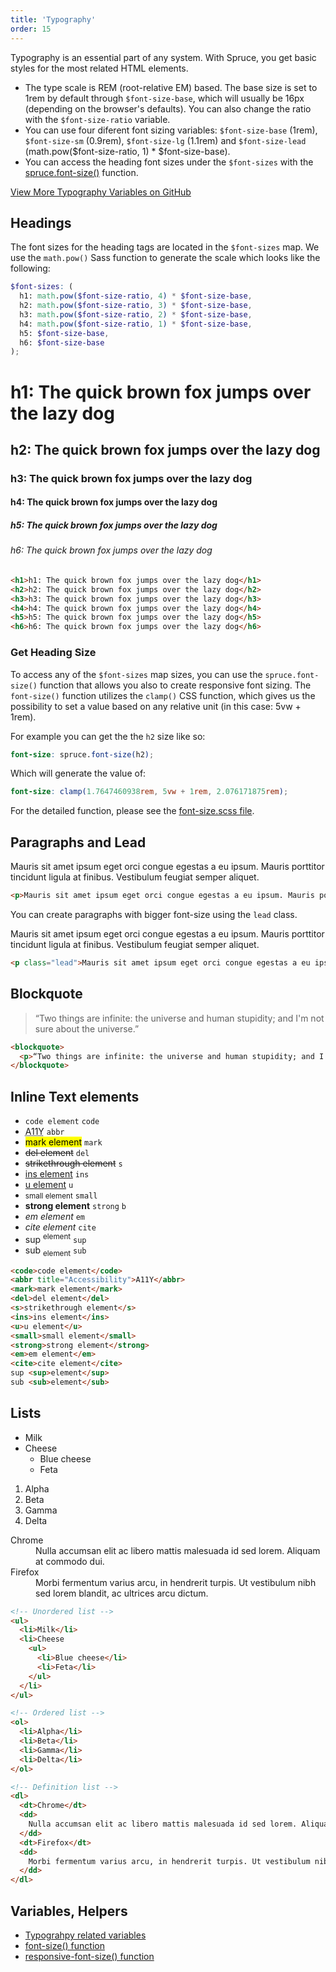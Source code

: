 ```yaml
---
title: 'Typography'
order: 15
---
```


<p class="lead">Typography is an essential part of any system. With Spruce, you get basic styles for the most related HTML elements.</p>

- The type scale is REM (root-relative EM) based. The base size is set to 1rem by default through `$font-size-base`, which will usually be 16px (depending on the browser's defaults). You can also change the ratio with the `$font-size-ratio` variable.
- You can use four diferent font sizing variables: `$font-size-base` (1rem), `$font-size-sm` (0.9rem), `$font-size-lg` (1.1rem) and `$font-size-lead` (math.pow($font-size-ratio, 1) * $font-size-base).
- You can access the heading font sizes under the `$font-sizes` with the [spruce.font-size()](/docs/sass/functions#font-size) function.

[View More Typography Variables on GitHub](https://github.com/conedevelopment/sprucecss/blob/main/scss/config/_typography.scss)

## Headings

The font sizes for the heading tags are located in the `$font-sizes` map. We use the `math.pow()` Sass function to generate the scale which looks like the following:

```scss
$font-sizes: (
  h1: math.pow($font-size-ratio, 4) * $font-size-base,
  h2: math.pow($font-size-ratio, 3) * $font-size-base,
  h3: math.pow($font-size-ratio, 2) * $font-size-base,
  h4: math.pow($font-size-ratio, 1) * $font-size-base,
  h5: $font-size-base,
  h6: $font-size-base
);
```

<Preview>
  <h1 className="preview-heading">h1: The quick brown fox jumps over the lazy dog</h1>
  <h2 className="preview-heading">h2: The quick brown fox jumps over the lazy dog</h2>
  <h3 className="preview-heading">h3: The quick brown fox jumps over the lazy dog</h3>
  <h4 className="preview-heading">h4: The quick brown fox jumps over the lazy dog</h4>
  <h5 className="preview-heading">h5: The quick brown fox jumps over the lazy dog</h5>
  <h6 className="preview-heading">h6: The quick brown fox jumps over the lazy dog</h6>
</Preview>

```html
<h1>h1: The quick brown fox jumps over the lazy dog</h1>
<h2>h2: The quick brown fox jumps over the lazy dog</h2>
<h3>h3: The quick brown fox jumps over the lazy dog</h3>
<h4>h4: The quick brown fox jumps over the lazy dog</h4>
<h5>h5: The quick brown fox jumps over the lazy dog</h5>
<h6>h6: The quick brown fox jumps over the lazy dog</h6>
```

### Get Heading Size

To access any of the `$font-sizes` map sizes, you can use the `spruce.font-size()` function that allows you also to create responsive font sizing. The `font-size()` function utilizes the <code><a hhre="https://developer.mozilla.org/en-US/docs/Web/CSS/clamp">clamp()</a></code> CSS function, which gives us the possibility to set a value based on any relative unit (in this case: 5vw + 1rem).

For example you can get the the `h2` size like so:

```scss
font-size: spruce.font-size(h2);
```

Which will generate the value of:
```scss
font-size: clamp(1.7647460938rem, 5vw + 1rem, 2.076171875rem);
```

For the detailed function, please see the [font-size.scss file](https://github.com/conedevelopment/sprucecss/blob/master/scss/function/_font-size.scss).

## Paragraphs and Lead

<Preview>
  <p>Mauris sit amet ipsum eget orci congue egestas a eu ipsum. Mauris porttitor tincidunt ligula at finibus. Vestibulum feugiat semper aliquet.</p>
</Preview>

```html
<p>Mauris sit amet ipsum eget orci congue egestas a eu ipsum. Mauris porttitor tincidunt ligula at finibus. Vestibulum feugiat semper aliquet.</p>
```

You can create paragraphs with bigger font-size using the `lead` class.

<Preview>
  <p class="lead">Mauris sit amet ipsum eget orci congue egestas a eu ipsum. Mauris porttitor tincidunt ligula at finibus. Vestibulum feugiat semper aliquet.</p>
</Preview>

```html
<p class="lead">Mauris sit amet ipsum eget orci congue egestas a eu ipsum. Mauris porttitor tincidunt ligula at finibus. Vestibulum feugiat semper aliquet.</p>
```

## Blockquote

<Preview>
  <blockquote>
    <p>“Two things are infinite: the universe and human stupidity; and I'm not sure about the universe.”</p>
  </blockquote>
</Preview>

```html
<blockquote>
  <p>“Two things are infinite: the universe and human stupidity; and I'm not sure about the universe.”</p>
</blockquote>
```

## Inline Text elements

<Preview>
  <ul class="inline-text-element-list">
    <li><code>code element</code> <code>code</code></li>
    <li><abbr title="Accessibility">A11Y</abbr> <code>abbr</code></li>
    <li><mark>mark element</mark> <code>mark</code></li>
    <li><del>del element</del> <code>del</code></li>
    <li><s>strikethrough element</s> <code>s</code></li>
    <li><ins>ins element</ins> <code>ins</code></li>
    <li><u>u element</u> <code>u</code></li>
    <li><small>small element</small> <code>small</code></li>
    <li><strong>strong element</strong> <code>strong</code> <code>b</code></li>
    <li><em>em element</em> <code>em</code></li>
    <li><cite>cite element</cite> <code>cite</code></li>
    <li>sup <sup>element</sup> <code>sup</code></li>
    <li>sub <sub>element</sub> <code>sub</code></li>
  </ul>
</Preview>

```html
<code>code element</code>
<abbr title="Accessibility">A11Y</abbr>
<mark>mark element</mark>
<del>del element</del>
<s>strikethrough element</s>
<ins>ins element</ins>
<u>u element</u>
<small>small element</small>
<strong>strong element</strong>
<em>em element</em>
<cite>cite element</cite>
sup <sup>element</sup>
sub <sub>element</sub>
```

## Lists

<Preview>
<ul>
  <li>Milk</li>
  <li>Cheese
    <ul>
      <li>Blue cheese</li>
      <li>Feta</li>
    </ul>
  </li>
</ul>

<ol>
  <li>Alpha</li>
  <li>Beta</li>
  <li>Gamma</li>
  <li>Delta</li>
</ol>

<dl>
  <dt>Chrome</dt>
  <dd>
    Nulla accumsan elit ac libero mattis malesuada id sed lorem. Aliquam at commodo dui.
  </dd>
  <dt>Firefox</dt>
  <dd>
    Morbi fermentum varius arcu, in hendrerit turpis. Ut vestibulum nibh sed lorem blandit, ac ultrices arcu dictum.
  </dd>
</dl>
</Preview>

```html
<!-- Unordered list -->
<ul>
  <li>Milk</li>
  <li>Cheese
    <ul>
      <li>Blue cheese</li>
      <li>Feta</li>
    </ul>
  </li>
</ul>

<!-- Ordered list -->
<ol>
  <li>Alpha</li>
  <li>Beta</li>
  <li>Gamma</li>
  <li>Delta</li>
</ol>

<!-- Definition list -->
<dl>
  <dt>Chrome</dt>
  <dd>
    Nulla accumsan elit ac libero mattis malesuada id sed lorem. Aliquam at commodo dui.
  </dd>
  <dt>Firefox</dt>
  <dd>
    Morbi fermentum varius arcu, in hendrerit turpis. Ut vestibulum nibh sed lorem blandit, ac ultrices arcu dictum.
  </dd>
</dl>

```

## Variables, Helpers

- [Typograhpy related variables](/docs/sass/variables/#typography)
- [font-size() function](/docs/sass/functions/#font-size)
- [responsive-font-size() function](/docs/sass/functions/#responsive-font-size)
